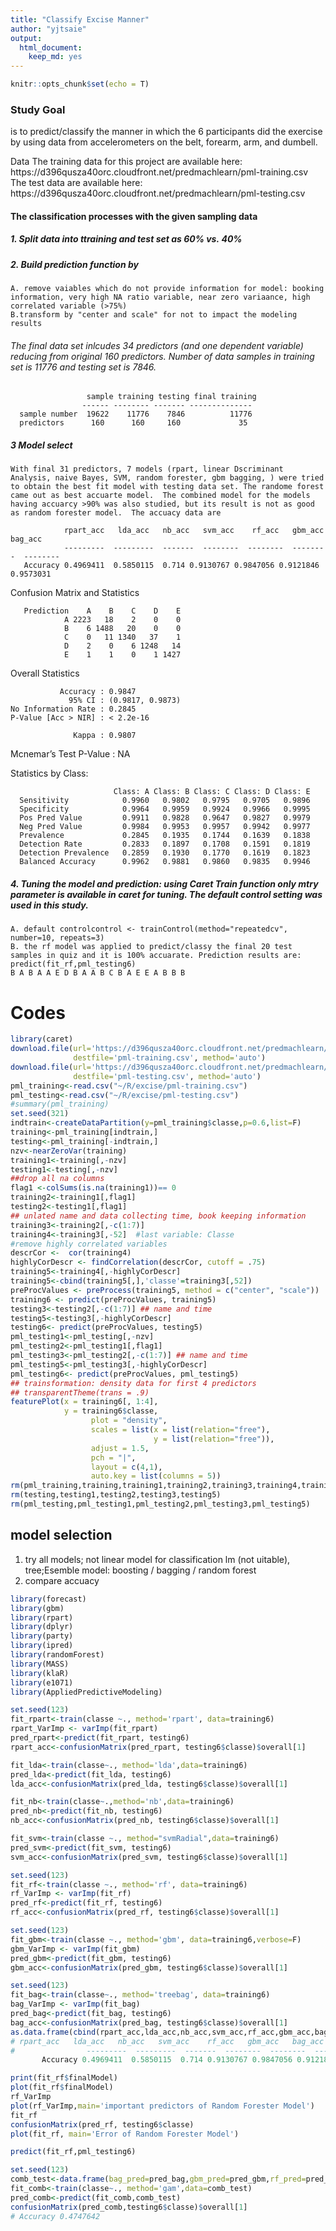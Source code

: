 ---
title: "Classify Excise Manner"
author: "yjtsaie"
output: 
  html_document: 
    keep_md: yes
---

```{r setup, include=FALSE}
knitr::opts_chunk$set(echo = T)
```
### Study Goal
  is to predict/classify the manner in which the 6 participants did the exercise by using data from accelerometers on the belt, forearm, arm, and dumbell. 

Data
The training data for this project are available here:
https://d396qusza40orc.cloudfront.net/predmachlearn/pml-training.csv
The test data are available here:
https://d396qusza40orc.cloudfront.net/predmachlearn/pml-testing.csv

#### The classification processes with the given sampling data
##### 1. Split data into ttraining and test set as 60% vs. 40%
##### 2. Build prediction function by 
    A. remove vaiables which do not provide information for model: booking information, very high NA ratio variable, near zero variaance, high correlated variable (>75%)
    B.transform by "center and scale" for not to impact the modeling results
######   The final data set inlcudes 34 predictors (and one dependent variable) reducing from original 160 predictors.  Number of data samples in training set is 11776 and testing set is 7846.

                     sample training testing final training  
                    ------ -------- ------- --------------  
      sample number  19622    11776    7846          11776
      predictors      160      160     160             35  

##### 3 Model select
    With final 31 predictors, 7 models (rpart, linear Dscriminant Analysis, naive Bayes, SVM, random forester, gbm bagging, ) were tried to obtain the best fit model with testing data set. The randome forest came out as best accuarte model.  The combined model for the models having accuarcy >90% was also studied, but its result is not as good as random forester model.  The accuacy data are
    
                rpart_acc   lda_acc   nb_acc   svm_acc    rf_acc   gbm_acc   bag_acc 
                ---------  ---------  -------  --------  --------  --------  --------
       Accuracy 0.4969411  0.5850115  0.714 0.9130767 0.9847056 0.9121846 0.9573031


Confusion Matrix and Statistics

       Prediction    A    B    C    D    E
                A 2223   18    2    0    0  
                B    6 1488   20    0    0  
                C    0   11 1340   37    1  
                D    2    0    6 1248   14  
                E    1    1    0    1 1427  

  Overall Statistics
                                          
               Accuracy : 0.9847          
                 95% CI : (0.9817, 0.9873)
    No Information Rate : 0.2845          
    P-Value [Acc > NIR] : < 2.2e-16       
                                          
                  Kappa : 0.9807          
   Mcnemar's Test P-Value : NA              

   Statistics by Class:

                           Class: A Class: B Class: C Class: D Class: E  
      Sensitivity            0.9960   0.9802   0.9795   0.9705   0.9896 
      Specificity            0.9964   0.9959   0.9924   0.9966   0.9995 
      Pos Pred Value         0.9911   0.9828   0.9647   0.9827   0.9979  
      Neg Pred Value         0.9984   0.9953   0.9957   0.9942   0.9977 
      Prevalence             0.2845   0.1935   0.1744   0.1639   0.1838  
      Detection Rate         0.2833   0.1897   0.1708   0.1591   0.1819 
      Detection Prevalence   0.2859   0.1930   0.1770   0.1619   0.1823 
      Balanced Accuracy      0.9962   0.9881   0.9860   0.9835   0.9946

##### 4. Tuning the model and prediction:  using Caret Train function only mtry parameter is available in caret for tuning. The default control setting was used in this study.
    A. default controlcontrol <- trainControl(method="repeatedcv", number=10, repeats=3)
    B. the rf model was applied to predict/classy the final 20 test samples in quiz and it is 100% accuarate. Prediction results are:
    predict(fit_rf,pml_testing6)  
    B A B A A E D B A A B C B A E E A B B B


# Codes
```{r data, cache=TRUE}
library(caret)
download.file(url='https://d396qusza40orc.cloudfront.net/predmachlearn/pml-training.csv',
              destfile='pml-training.csv', method='auto')
download.file(url='https://d396qusza40orc.cloudfront.net/predmachlearn/pml-testing.csv',
              destfile='pml-testing.csv', method='auto')
pml_training<-read.csv("~/R/excise/pml-training.csv")
pml_testing<-read.csv("~/R/excise/pml-testing.csv")
#summary(pml_training)
set.seed(321)
indtrain<-createDataPartition(y=pml_training$classe,p=0.6,list=F)
training<-pml_training[indtrain,]
testing<-pml_training[-indtrain,]
nzv<-nearZeroVar(training)
training1<-training[,-nzv]
testing1<-testing[,-nzv]
##drop all na columns
flag1 <-colSums(is.na(training1))== 0
training2<-training1[,flag1]
testing2<-testing1[,flag1] 
## unlated name and data collecting time, book keeping information
training3<-training2[,-c(1:7)] 
training4<-training3[,-52]  #last variable: Classe
#remove highly correlated variables
descrCor <-  cor(training4)
highlyCorDescr <- findCorrelation(descrCor, cutoff = .75)
training5<-training4[,-highlyCorDescr]
training5<-cbind(training5[,],'classe'=training3[,52])
preProcValues <- preProcess(training5, method = c("center", "scale"))
training6 <- predict(preProcValues, training5)
testing3<-testing2[,-c(1:7)] ## name and time
testing5<-testing3[,-highlyCorDescr]
testing6<- predict(preProcValues, testing5)
pml_testing1<-pml_testing[,-nzv]
pml_testing2<-pml_testing1[,flag1]
pml_testing3<-pml_testing2[,-c(1:7)] ## name and time
pml_testing5<-pml_testing3[,-highlyCorDescr]
pml_testing6<- predict(preProcValues, pml_testing5)
## trainsformation: density data for first 4 predictors
## transparentTheme(trans = .9)
featurePlot(x = training6[, 1:4],
            y = training6$classe,
                  plot = "density",
                  scales = list(x = list(relation="free"),
                                y = list(relation="free")),
                  adjust = 1.5,
                  pch = "|",
                  layout = c(4,1),
                  auto.key = list(columns = 5))
rm(pml_training,training,training1,training2,training3,training4,training5)
rm(testing,testing1,testing2,testing3,testing5)
rm(pml_testing,pml_testing1,pml_testing2,pml_testing3,pml_testing5)
```

## model selection
1. try all models; not linear model for classification
lm (not uitable), tree;Esemble model: boosting / bagging / random forest
2. compare accuacy
```{r model,eval=T}

library(forecast)
library(gbm)
library(rpart)
library(dplyr)
library(party)
library(ipred)
library(randomForest)
library(MASS)
library(klaR)
library(e1071)
library(AppliedPredictiveModeling)
```
```{r model1,eval=F}
set.seed(123)
fit_rpart<-train(classe ~., method='rpart', data=training6)
rpart_VarImp <- varImp(fit_rpart)
pred_rpart<-predict(fit_rpart, testing6)
rpart_acc<-confusionMatrix(pred_rpart, testing6$classe)$overall[1]

fit_lda<-train(classe~., method='lda',data=training6)
pred_lda<-predict(fit_lda, testing6)
lda_acc<-confusionMatrix(pred_lda, testing6$classe)$overall[1]

fit_nb<-train(classe~.,method='nb',data=training6)
pred_nb<-predict(fit_nb, testing6)
nb_acc<-confusionMatrix(pred_nb, testing6$classe)$overall[1]

fit_svm<-train(classe ~., method="svmRadial",data=training6)
pred_svm<-predict(fit_svm, testing6)
svm_acc<-confusionMatrix(pred_svm, testing6$classe)$overall[1]
```
```{r model3, cache=T}
set.seed(123)
fit_rf<-train(classe ~., method='rf', data=training6)
rf_VarImp <- varImp(fit_rf)
pred_rf<-predict(fit_rf, testing6)
rf_acc<-confusionMatrix(pred_rf, testing6$classe)$overall[1]
```
```{r model4, eval=F}
set.seed(123)
fit_gbm<-train(classe ~., method='gbm', data=training6,verbose=F)
gbm_VarImp <- varImp(fit_gbm)
pred_gbm<-predict(fit_gbm, testing6)
gbm_acc<-confusionMatrix(pred_gbm, testing6$classe)$overall[1]
```
```{r model5, eval=F}
set.seed(123)
fit_bag<-train(classe~., method='treebag', data=training6)
bag_VarImp <- varImp(fit_bag)
pred_bag<-predict(fit_bag, testing6)
bag_acc<-confusionMatrix(pred_bag, testing6$classe)$overall[1]
as.data.frame(cbind(rpart_acc,lda_acc,nb_acc,svm_acc,rf_acc,gbm_acc,bag_acc))
# rpart_acc   lda_acc   nb_acc   svm_acc    rf_acc   gbm_acc   bag_acc 
#                ---------  ---------  -------  --------  --------  --------  --------
       Accuracy 0.4969411  0.5850115  0.714 0.9130767 0.9847056 0.9121846 0.9573031

```
```{r model6,cache=T, eval=T}
print(fit_rf$finalModel)
plot(fit_rf$finalModel)
rf_VarImp
plot(rf_VarImp,main='important predictors of Random Forester Model')
fit_rf
confusionMatrix(pred_rf, testing6$classe)
plot(fit_rf, main='Error of Random Forester Model')

predict(fit_rf,pml_testing6)
```
```{r model_comb, cache=T, eval=F}
set.seed(123)
comb_test<-data.frame(bag_pred=pred_bag,gbm_pred=pred_gbm,rf_pred=pred_rf,svm_pred=pred_svm,'classe'=testing5$classe)
fit_comb<-train(classe~., method='gam',data=comb_test)
pred_comb<-predict(fit_comb,comb_test)
confusionMatrix(pred_comb,testing6$classe)$overall[1] 
# Accuracy 0.4747642 
```
